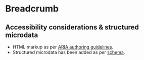 
# Breadcrumb

## Accessibility considerations & structured microdata
- HTML markup as per [ARIA authoring guidelines](https://www.w3.org/TR/wai-aria-practices/examples/breadcrumb/index.html).
- Structured microdata has been added as per [schema](https://schema.org/BreadcrumbList).

<Preview>
    <Story id="ui-components-breadcrumb--breadcrumb" />
</Preview>
